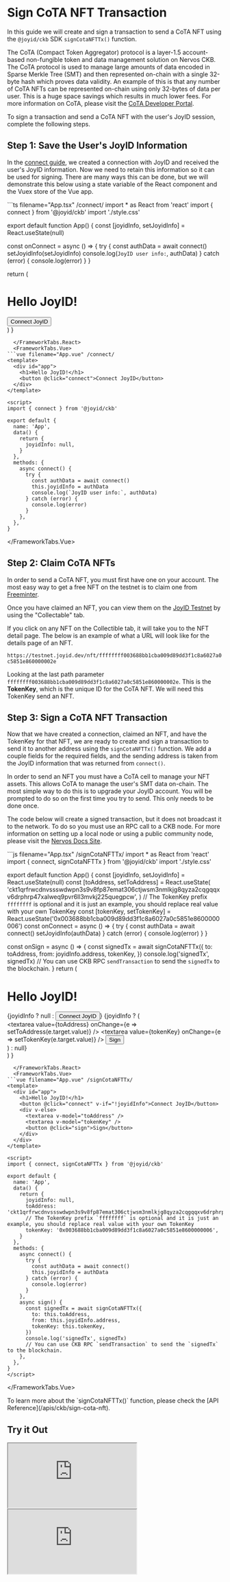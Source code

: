 
# Sign CoTA NFT Transaction

In this guide we will create and sign a transaction to send a CoTA NFT using the `@joyid/ckb` SDK `signCotaNFTTx()` function.

The CoTA (Compact Token Aggregator) protocol is a layer-1.5 account-based non-fungible token and data management solution on Nervos CKB. The CoTA protocol is used to manage large amounts of data encoded in Sparse Merkle Tree (SMT) and then represented on-chain with a single 32-byte hash which proves data validity. An example of this is that any number of CoTA NFTs can be represented on-chain using only 32-bytes of data per user. This is a huge space savings which results in much lower fees. For more information on CoTA, please visit the [CoTA Developer Portal](https://www.cotadev.io/).

To sign a transaction and send a CoTA NFT with the user's JoyID session, complete the following steps.

## Step 1: Save the User's JoyID Information

In the [connect guide](/guide/ckb/connect), we created a connection with JoyID and received the user's JoyID information. Now we need to retain this information so it can be used for signing. There are many ways this can be done, but we will demonstrate this below using a state variable of the React component and the Vuex store of the Vue app.


<FrameworkTabs>
  <FrameworkTabs.React>
```ts filename="App.tsx" /connect/
import * as React from 'react'
import { connect } from '@joyid/ckb'
import './style.css'

export default function App() {
  const [joyidInfo, setJoyidInfo] = React.useState(null)

  const onConnect = async () => {
    try {
      const authData = await connect()
      setJoyidInfo(setJoyidInfo)
      console.log(`JoyID user info:`, authData)
    } catch (error) {
      console.log(error)
    }
  }

  return (
    <div>
      <h1>Hello JoyID!</h1>
      <button onClick={onConnect}>Connect JoyID</button>
    </div>
  )
}
```
  </FrameworkTabs.React>
  <FrameworkTabs.Vue>
```vue filename="App.vue" /connect/
<template>
  <div id="app">
    <h1>Hello JoyID!</h1>
    <button @click="connect">Connect JoyID</button>
  </div>
</template>

<script>
import { connect } from '@joyid/ckb'

export default {
  name: 'App',
  data() {
    return {
      joyidInfo: null,
    }
  },
  methods: {
    async connect() {
      try {
        const authData = await connect()
        this.joyidInfo = authData
        console.log(`JoyID user info:`, authData)
      } catch (error) {
        console.log(error)
      }
    },
  },
}
```
  </FrameworkTabs.Vue>
</FrameworkTabs>

## Step 2: Claim CoTA NFTs

In order to send a CoTA NFT, you must first have one on your account. The most easy way to get a free NFT on the testnet is to claim one from [Freeminter](https://free.nftbox.me/).

Once you have claimed an NFT, you can view them on the [JoyID Testnet](https://testnet.joyid.dev/) by using the "Collectable" tab. 

If you click on any NFT on the Collectible tab, it will take you to the NFT detail page. The below is an example of what a URL will look like for the details page of an NFT.

`https://testnet.joyid.dev/nft/ffffffff003688bb1cba009d89dd3f1c8a6027a0c5851e860000002e`

Looking at the last path parameter `ffffffff003688bb1cba009d89dd3f1c8a6027a0c5851e860000002e`. This is the **TokenKey**, which is the unique ID for the CoTA NFT. We will need this TokenKey send an NFT.

## Step 3: Sign a CoTA NFT Transaction

Now that we have created a connection, claimed an NFT, and have the TokenKey for that NFT, we are ready to create and sign a transaction to send it to another address using the `signCotaNFTTx()` function. We add a couple fields for the required fields, and the sending address is taken from the JoyID information that was returned from `connect()`.


<Callout emoji="ℹ️" type="info">
In order to send an NFT you must have a CoTA cell to manage your NFT assets. This allows CoTA to manage the user's SMT data on-chain. The most simple way to do this is to upgrade your JoyID account. You will be prompted to do so on the first time you try to send. This only needs to be done once.
</Callout>

The code below will create a signed transaction, but it does not broadcast it to the network. To do so you must use an RPC call to a CKB node. For more information on setting up a local node or using a public community node, please visit the [Nervos Docs Site](https://docs.nervos.org/).

<FrameworkTabs>
  <FrameworkTabs.React>
```js filename="App.tsx" /signCotaNFTTx/
import * as React from 'react'
import { connect, signCotaNFTTx } from '@joyid/ckb'
import './style.css'

export default function App() {
  const [joyidInfo, setJoyidInfo] = React.useState(null)
  const [toAddress, setToAddress] = React.useState(
    'ckt1qrfrwcdnvssswdwpn3s9v8fp87emat306ctjwsm3nmlkjg8qyza2cqgqqxv6drphrp47xalweq9pvr6ll3mvkj225quegpcw',
  )
  // The TokenKey prefix `ffffffff` is optional and it is just an example, you should replace real value with your own TokenKey
  const [tokenKey, setTokenKey] = React.useState('0x003688bb1cba009d89dd3f1c8a6027a0c5851e8600000006')
  const onConnect = async () => {
    try {
      const authData = await connect()
      setJoyidInfo(authData)
    } catch (error) {
      console.log(error)
    }
  }

  const onSign = async () => {
    const signedTx = await signCotaNFTTx({
      to: toAddress,
      from: joyidInfo.address,
      tokenKey,
    })
    console.log('signedTx', signedTx)
    // You can use CKB RPC `sendTransaction` to send the `signedTx` to the blockchain.
  }
  return (
    <div>
      <h1>Hello JoyID!</h1>
      {joyidInfo ? null : <button onClick={onConnect}>Connect JoyID</button>}
      {joyidInfo ? (
        <div>
          <textarea value={toAddress} onChange={e => setToAddress(e.target.value)} />
          <textarea value={tokenKey} onChange={e => setTokenKey(e.target.value)} />
          <button onClick={onSign}>Sign</button>
        </div>
      ) : null}
    </div>
  )
}
```
  </FrameworkTabs.React>
  <FrameworkTabs.Vue>
```vue filename="App.vue" /signCotaNFTTx/
<template>
  <div id="app">
    <h1>Hello JoyID!</h1>
    <button @click="connect" v-if="!joyidInfo">Connect JoyID</button>
    <div v-else>
      <textarea v-model="toAddress" />
      <textarea v-model="tokenKey" />
      <button @click="sign">Sign</button>
    </div>
  </div>
</template>

<script>
import { connect, signCotaNFTTx } from '@joyid/ckb'

export default {
  name: 'App',
  data() {
    return {
      joyidInfo: null,
      toAddress: 'ckt1qrfrwcdnvssswdwpn3s9v8fp87emat306ctjwsm3nmlkjg8qyza2cqgqqxv6drphrp47xalweq9pvr6ll3mvkj225quegpcw',
      // The TokenKey prefix `ffffffff` is optional and it is just an example, you should replace real value with your own TokenKey
      tokenKey: '0x003688bb1cba009d89dd3f1c8a6027a0c5851e8600000006',
    }
  },
  methods: {
    async connect() {
      try {
        const authData = await connect()
        this.joyidInfo = authData
      } catch (error) {
        console.log(error)
      }
    },
    async sign() {
      const signedTx = await signCotaNFTTx({
        to: this.toAddress,
        from: this.joyidInfo.address,
        tokenKey: this.tokenKey,
      })
      console.log('signedTx', signedTx)
      // You can use CKB RPC `sendTransaction` to send the `signedTx` to the blockchain.
    },
  },
}
</script>
```
  </FrameworkTabs.Vue>
</FrameworkTabs>

<Callout emoji="ℹ️" type="info">
To learn more about the `signCotaNFTTx()` function, please check the [API Reference](/apis/ckb/sign-cota-nft).
</Callout>


## Try it Out

<ClickToActivate>
  <FrameworkTabs>
    <FrameworkTabs.React>
      <iframe  className="sandbox" src="https://stackblitz.com/edit/react-joyid-ckb-sign-nft-tx?embed=1&file=App.tsx&view=preview" ></iframe>
    </FrameworkTabs.React>
    <FrameworkTabs.Vue>
      <iframe  className="sandbox" src="https://stackblitz.com/edit/vue-joyid-ckb-sign-nft-tx?embed=1&file=App.vue&view=preview" ></iframe>
    </FrameworkTabs.Vue>
  </FrameworkTabs>
</ClickToActivate>
